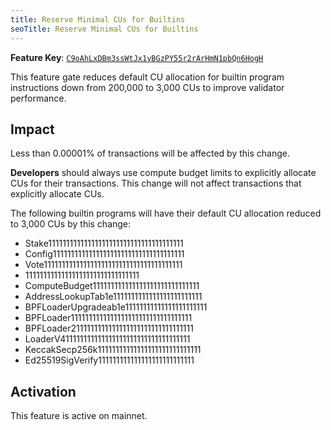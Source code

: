 ```yaml
---
title: Reserve Minimal CUs for Builtins
seoTitle: Reserve Minimal CUs for Builtins
---
```


**Feature Key**:
[`C9oAhLxDBm3ssWtJx1yBGzPY55r2rArHmN1pbQn6HogH`](https://explorer.solana.com/address/C9oAhLxDBm3ssWtJx1yBGzPY55r2rArHmN1pbQn6HogH)

This feature gate reduces default CU allocation for builtin program instructions
down from 200,000 to 3,000 CUs to improve validator performance.

## Impact

Less than 0.00001% of transactions will be affected by this change.

**Developers** should always use compute budget limits to explicitly allocate
CUs for their transactions. This change will not affect transactions that
explicitly allocate CUs.

The following builtin programs will have their default CU allocation reduced to
3,000 CUs by this change:

- Stake11111111111111111111111111111111111111
- Config1111111111111111111111111111111111111
- Vote111111111111111111111111111111111111111
- 11111111111111111111111111111111
- ComputeBudget111111111111111111111111111111
- AddressLookupTab1e1111111111111111111111111
- BPFLoaderUpgradeab1e11111111111111111111111
- BPFLoader1111111111111111111111111111111111
- BPFLoader2111111111111111111111111111111111
- LoaderV411111111111111111111111111111111111
- KeccakSecp256k11111111111111111111111111111
- Ed25519SigVerify111111111111111111111111111

## Activation

This feature is active on mainnet.
